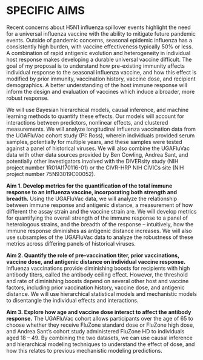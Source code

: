 # SPECIFIC AIMS

Recent concerns about H5N1 influenza spillover events highlight the need for a
universal influenza vaccine with the ability to mitigate future pandemic events.
Outside of pandemic concerns, seasonal epidemic influenza has a consistently
high burden, with vaccine effectiveness typically 50% or less. A combination of
rapid antigenic evolution and heterogeneity in individual host response makes
developing a durable universal vaccine difficult. The goal of my proposal is to
understand how pre-existing immunity affects individual response to the seasonal
influenza vaccine, and how this effect is modified by prior immunity, vaccination history, vaccine dose, and recipient demographics. A better
understanding of the host immune response will inform the design and evaluation
of vaccines which induce a broader, more robust response.

We will use Bayesian hierarchical models, causal inference, and machine learning
methods to quantify these effects. Our models will account for interactions
between predictors, nonlinear effects, and clustered measurements. We will
analyze longitudinal influenza vaccination data from the UGAFluVac cohort study
(PI: Ross), wherein individuals provided serum samples, potentially for multiple
years, and these samples were tested against a panel of historical viruses. We
will also combine the UGAFluVac data with other data sources provided by Ben
Cowling, Andrea Sant, and potentially other investigators involved with the
DIVERsity study (NIH project number 1R01AI170116-01) or the CIVR-HRP NIH CIVICs
site (NIH project number 75N93019C00052).

<!-- Aim 1: Amanda Ag-Dist project -->
**Aim 1. Develop metrics for the quantification of the total immune response to an influenza vaccine, incorporating both strength and breadth.**
Using the UGAFluVac data, we will analyze the relationship between immune
response and antigenic distance, a measurement of how different the assay
strain and the vaccine strain are. We will develop metrics for quantifying the
overall strength of the immune response to a panel of heterologous strains, and
the breadth of the response -- intuitively, how the immune response diminishes
as antigenic distance increases. We will also use subsamples of the UGAFluVac
data to analyze the robustness of these metrics across differing panels of
historical viruses.

<!-- Aim 2: Unnamed dose project and Veronika's models -->
**Aim 2. Quantify the role of pre-vaccination titer, prior vaccinations, vaccine dose, and antigenic distance on individual vaccine response.**
Influenza vaccinations provide diminishing boosts for recipients with high
antibody titers, called the antibody ceiling effect. However, the threshold
and rate of diminishing boosts depend on several other host and vaccine factors,
including prior vaccination history, vaccine dose, and antigenic distance. We
will use hierarchical statistical models and mechanistic models to disentangle
the individual effects and interactions.

<!-- Aim 3: Yang's strain-specific model vs. antigenic distance model -->
**Aim 3. Explore how age and vaccine dose interact to affect the antibody response.**
The UGAFluVac cohort allows participants over the age of 65 to choose whether
they receive FluZone standard dose or FluZone high dose, and Andrea Sant's
cohort study administered FluZone HD to individuals aged 18 -- 49. By combining
the two datasets, we can use causal inference and hierarchical modeling
techniques to understand the effect of dose, and how this relates to previous
mechanistic modeling predictions.

<!-- END OF FILE -->
